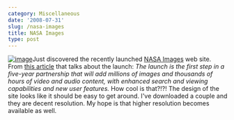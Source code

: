 ```yaml
---
category: Miscellaneous
date: '2008-07-31'
slug: /nasa-images
title: NASA Images
type: post
---
```



[![image](http://www.alanwsmith.com/blog/wp-content/uploads/2008/07/moon-photo-297x300.jpg "Duke on the Crater\'s Edge")](http://www.nasaimages.org/luna/servlet/detail/nasaNAS~5~5~21684~126445:Duke-on-the-Craters-Edge)Just
discovered the recently launched
[NASA Images](http://www.nasaimages.org/) web site. From
[this article]() that talks about the launch:
*The launch is the first step in a five-year partnership that will add millions of images and thousands of hours of video and audio content, with enhanced search and viewing capabilities and new user features.*
How cool is that?!?! The design of the site looks like it should be
easy to get around. I've downloaded a couple and they are decent
resolution. My hope is that higher resolution becomes available as
well.